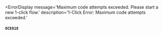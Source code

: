 
<ErrorDisplay
  message='Maximum code attempts exceeded. Please start a new 1-click flow.'
  description='1-Click Error: Maximum code attempts exceeded.'
>
  #### `OCE018`
</ErrorDisplay>